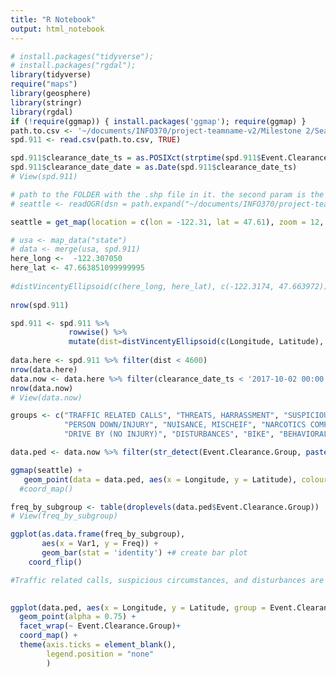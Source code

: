 ```yaml
---
title: "R Notebook"
output: html_notebook
---
```


```r
# install.packages("tidyverse");
# install.packages("rgdal");
library(tidyverse)
require("maps")
library(geosphere)
library(stringr)
library(rgdal)
if (!require(ggmap)) { install.packages('ggmap'); require(ggmap) }
path.to.csv <- '~/documents/INFO370/project-teamname-v2/Milestone 2/Seattle_Police_Department_911_Incident_Response_Oct17.csv'
spd.911 <- read.csv(path.to.csv, TRUE)

spd.911$clearance_date_ts = as.POSIXct(strptime(spd.911$Event.Clearance.Date, "%m/%d/%Y %I:%M:%S %p"))
spd.911$clearance_date_date = as.Date(spd.911$clearance_date_ts)
# View(spd.911)

# path to the FOLDER with the .shp file in it. the second param is the name of the .shp file
# seattle <- readOGR(dsn = path.expand("~/documents/INFO370/project-teamname-v2/maps-api-test"), layer = "Seattle_City_Limits")

seattle = get_map(location = c(lon = -122.31, lat = 47.61), zoom = 12, maptype = 'roadmap')

```

```r

# usa <- map_data("state")
# data <- merge(usa, spd.911)
here_long <-  -122.307050
here_lat <- 47.663851099999995
          
#distVincentyEllipsoid(c(here_long, here_lat), c(-122.3174, 47.663972))
                      
nrow(spd.911)

spd.911 <- spd.911 %>% 
             rowwise() %>% 
             mutate(dist=distVincentyEllipsoid(c(Longitude, Latitude), c(here_long, here_lat)))
                  
data.here <- spd.911 %>% filter(dist < 4600)
nrow(data.here)
data.now <- data.here %>% filter(clearance_date_ts < '2017-10-02 00:00:00')
nrow(data.now)
# View(data.now)

groups <- c("TRAFFIC RELATED CALLS", "THREATS, HARRASSMENT", "SUSPICIOUS CIRCUMSTANCES", "ROBBERY",
            "PERSON DOWN/INJURY", "NUISANCE, MISCHEIF", "NARCOTICS COMPLAINTS", "LEWD CONDUCT", 
            "DRIVE BY (NO INJURY)", "DISTURBANCES", "BIKE", "BEHAVIORAL HEALTH", "ASSUALTS")

data.ped <- data.now %>% filter(str_detect(Event.Clearance.Group, paste(groups, collapse="|")))

ggmap(seattle) +
   geom_point(data = data.ped, aes(x = Longitude, y = Latitude), colour = "red", alpha = 0.75)
  #coord_map()

```

```r
freq_by_subgroup <- table(droplevels(data.ped$Event.Clearance.Group))
# View(freq_by_subgroup)

ggplot(as.data.frame(freq_by_subgroup), 
       aes(x = Var1, y = Freq)) +
       geom_bar(stat = 'identity') +# create bar plot
    coord_flip()

#Traffic related calls, suspicious circumstances, and disturbances are the the most significant threats to pedestrations
        
```

```r
ggplot(data.ped, aes(x = Longitude, y = Latitude, group = Event.Clearance.Group, color = Event.Clearance.Group)) +
  geom_point(alpha = 0.75) +
  facet_wrap(~ Event.Clearance.Group)+
  coord_map() +
  theme(axis.ticks = element_blank(),
        legend.position = "none"
        )
```